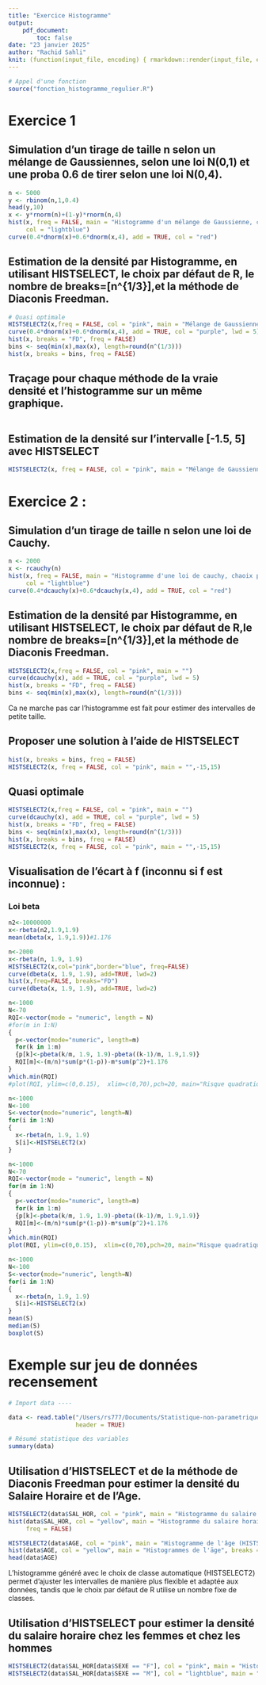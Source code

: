 ```yaml
---
title: "Exercice Histogramme"
output: 
    pdf_document:
        toc: false
date: "23 janvier 2025"
author: "Rachid Sahli"
knit: (function(input_file, encoding) { rmarkdown::render(input_file, encoding = encoding, output_file = "output/histogramme.pdf") })
---
```


```r
# Appel d'une fonction
source("fonction_histogramme_regulier.R")
```


# Exercice 1

## Simulation d'un tirage de taille n selon un mélange de Gaussiennes, selon une loi N(0,1) et une proba 0.6 de tirer selon une loi N(0,4). 

```r
n <- 5000
y <- rbinom(n,1,0.4)
head(y,10)
x <- y*rnorm(n)+(1-y)*rnorm(n,4)
hist(x, freq = FALSE, main = "Histogramme d'un mélange de Gaussienne, choix par défaut",
     col = "lightblue")
curve(0.4*dnorm(x)+0.6*dnorm(x,4), add = TRUE, col = "red")
```

## Estimation de la densité par Histogramme, en utilisant HISTSELECT, le choix par défaut de R,  le nombre de breaks=[n^{1/3}],et la méthode de Diaconis Freedman. 

```r
# Quasi optimale
HISTSELECT2(x,freq = FALSE, col = "pink", main = "Mélange de Gaussiennes")
curve(0.4*dnorm(x)+0.6*dnorm(x,4), add = TRUE, col = "purple", lwd = 5)
hist(x, breaks = "FD", freq = FALSE)
bins <- seq(min(x),max(x), length=round(n^(1/3)))
hist(x, breaks = bins, freq = FALSE)
```

## Traçage pour chaque méthode de la vraie densité et l'histogramme sur un même graphique.

```r

```

## Estimation de la densité sur l'intervalle [-1.5, 5] avec HISTSELECT

```r
HISTSELECT2(x, freq = FALSE, col = "pink", main = "Mélange de Gaussiennes",-1.5,5)
```


# Exercice 2 : 

## Simulation d'un tirage de taille n selon une loi de Cauchy.

```r
n <- 2000
x <- rcauchy(n)
hist(x, freq = FALSE, main = "Histogramme d'une loi de cauchy, chaoix par defaut",
     col = "lightblue")
curve(0.4*dcauchy(x)+0.6*dcauchy(x,4), add = TRUE, col = "red")
```

## Estimation de la densité par Histogramme, en utilisant HISTSELECT, le choix par défaut de R,le nombre de breaks=[n^{1/3}],et la méthode de Diaconis Freedman.

```r
HISTSELECT2(x,freq = FALSE, col = "pink", main = "")
curve(dcauchy(x), add = TRUE, col = "purple", lwd = 5)
hist(x, breaks = "FD", freq = FALSE)
bins <- seq(min(x),max(x), length=round(n^(1/3)))
```


Ca ne marche pas car l'histogramme est fait pour estimer des intervalles de petite taille.

## Proposer une solution à l'aide de HISTSELECT

```r
hist(x, breaks = bins, freq = FALSE)
HISTSELECT2(x, freq = FALSE, col = "pink", main = "",-15,15)
```

## Quasi optimale

```r
HISTSELECT2(x,freq = FALSE, col = "pink", main = "")
curve(dcauchy(x), add = TRUE, col = "purple", lwd = 5)
hist(x, breaks = "FD", freq = FALSE)
bins <- seq(min(x),max(x), length=round(n^(1/3)))
hist(x, breaks = bins, freq = FALSE)
HISTSELECT2(x, freq = FALSE, col = "pink", main = "",-15,15)
```


## Visualisation de l'écart à f (inconnu si f est inconnue) :
### Loi beta

```r
n2<-10000000
x<-rbeta(n2,1.9,1.9)
mean(dbeta(x, 1.9,1.9))#1.176

n<-2000
x<-rbeta(n, 1.9, 1.9)
HISTSELECT2(x,col="pink",border="blue", freq=FALSE)
curve(dbeta(x, 1.9, 1.9), add=TRUE, lwd=2)
hist(x,freq=FALSE, breaks="FD")
curve(dbeta(x, 1.9, 1.9), add=TRUE, lwd=2)
```




```r
n<-1000
N<-70
RQI<-vector(mode = "numeric", length = N)
#for(m in 1:N)
{
  p<-vector(mode="numeric", length=m)
  for(k in 1:m)
  {p[k]<-pbeta(k/m, 1.9, 1.9)-pbeta((k-1)/m, 1.9,1.9)}
  RQI[m]<-(m/n)*sum(p*(1-p))-m*sum(p^2)+1.176
}
which.min(RQI)
#plot(RQI, ylim=c(0,0.15),  xlim=c(0,70),pch=20, main="Risque quadratique intégré en fonction de m", xlab="")

n<-1000
N<-100
S<-vector(mode="numeric", length=N)
for(i in 1:N)
{
  x<-rbeta(n, 1.9, 1.9)
  S[i]<-HISTSELECT2(x)
}
```


```r
n<-1000
N<-70
RQI<-vector(mode = "numeric", length = N)
for(m in 1:N)
{
  p<-vector(mode="numeric", length=m)
  for(k in 1:m)
  {p[k]<-pbeta(k/m, 1.9, 1.9)-pbeta((k-1)/m, 1.9,1.9)}
  RQI[m]<-(m/n)*sum(p*(1-p))-m*sum(p^2)+1.176
}
which.min(RQI)
plot(RQI, ylim=c(0,0.15),  xlim=c(0,70),pch=20, main="Risque quadratique intégré en fonction de m", xlab="")

n<-1000
N<-100
S<-vector(mode="numeric", length=N)
for(i in 1:N)
{
  x<-rbeta(n, 1.9, 1.9)
  S[i]<-HISTSELECT2(x)
}
mean(S)
median(S)
boxplot(S)
```


# Exemple sur jeu de données recensement

```r
# Import data ----

data <- read.table("/Users/rs777/Documents/Statistique-non-parametrique/data/Recensement.txt",
                   header = TRUE)
```

```r
# Résumé statistique des variables
summary(data)
```

## Utilisation d'HISTSELECT et de la méthode de Diaconis Freedman pour estimer la densité du Salaire Horaire et de l'Age.

```r
HISTSELECT2(data$SAL_HOR, col = "pink", main = "Histogramme du salaire Horaire (HISTSELECT2)")
hist(data$SAL_HOR, col = "yellow", main = "Histogramme du salaire horaire", breaks = "FD",
     freq = FALSE)
```

```r
HISTSELECT2(data$AGE, col = "pink", main = "Histogramme de l'âge (HISTSELECT2)", freq = FALSE, nmax = 25)
hist(data$AGE, col = "yellow", main = "Histogrammes de l'äge", breaks = "FD", freq = FALSE)
head(data$AGE)
```

L'histogramme généré avec le choix de classe automatique (HISTSELECT2) permet d’ajuster les intervalles de manière plus flexible et adaptée aux données, tandis que le choix par défaut de R utilise un nombre fixe de classes.

## Utilisation d'HISTSELECT pour estimer la densité du salaire horaire chez les femmes et chez les hommes

```r
HISTSELECT2(data$SAL_HOR[data$SEXE == "F"], col = "pink", main = "Histogramme du salaire horaire chez les femmes", freq = FALSE)
HISTSELECT2(data$SAL_HOR[data$SEXE == "M"], col = "lightblue", main = "Histogramme du salaire horaire chez les hommes", freq = FALSE)
```






